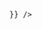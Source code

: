 
<Meta title="Color samples" />


<ColorPalette>
  <ColorItem
    title="Dark"
    subtitle="Dark theme options"
    colors={{
      mediumDark: "#73828c",
      dark: "#5c6870",
      darker: "#454e54",
      darkest: "#2e3438"
    }}
  />
  <ColorItem
    title="Light"
    subtitle="Light theme options"
    colors={{
      mediumLight: "#D9EBF2",
      light: "#ecf4f9",
      lighter: "#e7fafc",
      lightest: "#ffffff"
    }}
  />

</ColorPalette>

<ColorPalette>
    <ColorItem title="Green color" subtitle="Main green color" colors={{

    }} />
</ColorPalette>

<ColorPalette>
  <ColorItem
    title="Theme color grey"
    subtitle="Greys"
    colors={{ White: "#FFFFFF", Alabaster: "#F8F8F8", Concrete: "#F3F3F3" }}
  />
  <ColorItem
    title="Theme color coral"
    subtitle="Coral"
    colors={{ WildWatermelon: "#FF4785" }}
  />
  <ColorItem
    title="Theme color red"
    subtitle="Basic Red"
    colors={{
      Red: "#D0312D",
      CherryRed: "#990F02",
      Rose: "#E3242B",
      Scarlet: "#900D09",
      ImperialRed: "#ED2939",
    }}
  />
  <ColorItem
    title="Theme color blue"
    subtitle="Ocean"
    colors={{ DodgerBlue: "#1EA7FD" }}
  />
  <ColorItem
    title="Theme color green"
    subtitle="Green"
    colors={{
      Apple: "rgba(102,191,60,1)",
      Apple80: "rgba(102,191,60,.8)",
      Apple60: "rgba(102,191,60,.6)",
      Apple30: "rgba(102,191,60,.3)",
    }}
  />
  <ColorItem
    title="Theme color orange"
    subtitle="Orange"
    colors={{
      Orange: "#ED7014",
    }}
  />
</ColorPalette>

<ColorPalette>
  <ColorItem
    title="Orange variants"
    subtitle="Orange color options"
    colors={{
      Tangerine: "#FA8128",
    }}
  />
</ColorPalette>
